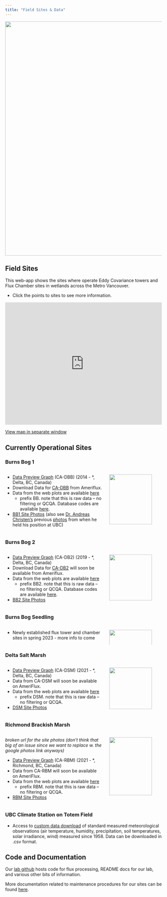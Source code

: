 ```yaml
---
title: "Field Sites & Data"
---
```

<img src="images/bb2-banner.jpeg" style="display: block; margin-left: auto; margin-right: auto; max-width: 100%; height: auto; object-fit: fill" width="750"/>

## Field Sites
This web-app shows the sites where operate Eddy Covariance towers and Flux Chamber sites in wetlands across the Metro Vancouver.

* Click the points to sites to see more information.

<div style="overflow: hidden;
  padding-top: 75%;
  position: relative">
  <iframe src="https://ubc-micromet.github.io/FieldSiteMaps/" title="Processes" scrolling="no" frameborder="0"
    style="border: 0;
   height: 100%;
   left: 0;
   position: absolute;
   top: 0;
   width: 100%;">
   <p>Your browser does not support iframes.</p>
 </iframe>
</div>

 <a href="https://ubc-micromet.github.io/FieldSiteMaps/">View map in separate window</a> 

## Currently Operational Sites
### Burns Bog 1
:::: {.columns}

:::{.column width="65%"}

* [Data Preview Graph](https://ibis.geog.ubc.ca/~micromet/data/burnsbog.html#) (CA-DBB) (2014 - *, Delta, BC, Canada)
* Download Data for [CA-DBB](https://ameriflux.lbl.gov/sites/siteinfo/CA-DBB) from Ameriflux.
* Data from the web plots are available [here](https://ibis.geog.ubc.ca/~micromet/webdata/resources/csv/) 
  * prefix  BB. note that this is raw data – no filtering or QCQA. Database codes are available [here](https://ibis.geog.ubc.ca/~micromet/research/Burns-Bog/Database/BB.html).
* [BB1 Site Photos](https://www.flickr.com/gp/188943790@N03/22bQJ7) (also see [Dr. Andreas Christen's](https://ibis.geog.ubc.ca/~achristn/projects.html) previous [photos](https://www.flickr.com/photos/140969380@N07/albums/72157666939177185/with/26139296480) from when he held his position at UBC)

::: 

::: {.column width="35%"}

![](images/site-images/bb1-tower.jpg){fig-align="right" width=90%}

:::

::::

### Burns Bog 2

:::: {.columns}

::: {.column width="65%"}

* [Data Preview Graph](https://ibis.geog.ubc.ca/~micromet/data/burnsbog2.html#) (CA-DB2) (2019 - *, Delta, BC, Canada)
* Download Data for [CA-DB2](https://ameriflux.lbl.gov/sites/siteinfo/CA-DB2) will soon be available from Ameriflux.
* Data from the web plots are available [here](https://ibis.geog.ubc.ca/~micromet/webdata/resources/csv/) 
  * prefix BB2. note that this is raw data – no filtering or QCQA. Database codes are available [here](https://ibis.geog.ubc.ca/~micromet/research/Burns-Bog/Database/BB.html).
* [BB2 Site Photos](https://www.flickr.com/gp/188943790@N03/ny9Pa3)

::: 

::: {.column width="35%"}

![](images/site-images/bb2-tower.jpg){fig-align="right" width=90%}

:::

::::

### Burns Bog Seedling

:::: {.columns}

::: {.column width="65%"}

* Newly established flux tower and chamber sites in spring 2023 - more info to come

::: 

::: {.column width="35%"}

![](images/site-images/bbs-tower.jpg){fig-align="right" width=90%}

:::

::::

### Delta Salt Marsh
:::: {.columns}

::: {.column width="65%"}

* [Data Preview Graph](https://ibis.geog.ubc.ca/~micromet/data/DeltaSaltMarsh.html#) (CA-DSM) (2021 - *, Delta, BC, Canada)
* Data from CA-DSM will soon be available on AmeriFlux.
* Data from the web plots are available [here](https://ibis.geog.ubc.ca/~micromet/webdata/resources/csv/) 
  * prefix  DSM. note that this is raw data – no filtering or QCQA.
* [DSM Site Photos](https://www.flickr.com/gp/188943790@N03/J010Wq)

::: 

::: {.column width="35%"}

![](images/site-images/dsm.jpg){fig-align="right" width=90%}

:::

::::

### Richmond Brackish Marsh

:::: {.columns}

::: {.column width="65%"}
*broken url for the site photos (don't think that big of an issue since we want to replace w. the google photos link anyways)*

* [Data Preview Graph](https://ibis.geog.ubc.ca/~micromet/data/RichmondBrackishMarsh.html#) (CA-RBM) (2021 - *, Richmond, BC, Canada)
* Data from CA-RBM will soon be available on AmeriFlux.
* Data from the web plots are available [here](https://ibis.geog.ubc.ca/~micromet/webdata/resources/csv/") 
  * prefix  RBM. note that this is raw data – no filtering or QCQA.
* [RBM Site Photos](https://www.flickr.com/photos/188943790@N03/albums/72177720306622844)

::: 

::: {.column width="35%"}

![](images/site-images/RBM_20220611_tower_20.jpg){fig-align="right" width=90%}

:::

::::

### UBC Climate Station on Totem Field
* Access to [custom data download](http://137.82.254.122/DataExport.aspx) of standard measured meteorological observations (air temperature, humidity, precipitation, soil temperatures, solar irradiance, wind) measured since 1958. Data can be downloaded in .csv format.

## Code and Documentation
Our <a href="https://github.com/ubc-micromet">lab github</a> hosts code for flux processing, README docs for our lab, and various other bits of information.

More documentation related to maintenance procedures for our sites can be found <a href="https://ubc-micromet.github.io/Documentation.html">here</a>.